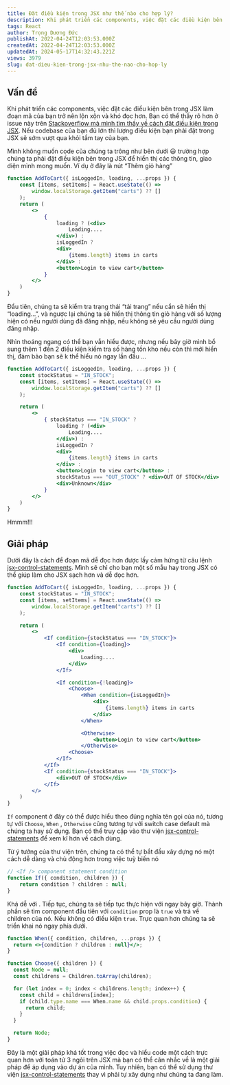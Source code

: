 ```yaml
---
title: Đặt điều kiện trong JSX như thế nào cho hợp lý?
description: Khi phát triển các components, việc đặt các điều kiện bên trong JSX làm đoạn mã của bạn trở nên lộn xộn và khó đọc hơn
tags: React
author: Trọng Dương Đức
publishAt: 2022-04-24T12:03:53.000Z
createdAt: 2022-04-24T12:03:53.000Z
updatedAt: 2024-05-17T14:32:43.221Z
views: 3979
slug: dat-dieu-kien-trong-jsx-nhu-the-nao-cho-hop-ly
---
```


## Vấn đề

Khi phát triển các components, việc đặt các điều kiện bên trong JSX làm đoạn mã của bạn trở nên lộn xộn và khó đọc hơn. Bạn có thể thấy rõ hơn ở issue này trên [Stackoverflow mà mình tìm thấy về cách đặt điều kiện trong JSX](https://stackoverflow.com/questions/37312122/how-to-do-a-nested-if-else-statement-in-reactjs-jsx). Nếu codebase của bạn đủ lớn thì lượng điều kiện bạn phải đặt trong JSX sẽ sớm vượt qua khỏi tầm tay của bạn.

Mình không muốn code của chúng ta trông như bên dưới 😃 trường hợp chúng ta phải đặt điều kiện bên trong JSX để hiển thị các thông tin, giao diện mình mong muốn. Ví dụ ở đây là nút “Thêm giỏ hàng”

```jsx
function AddToCart({ isLoggedIn, loading, ...props }) {
	const [items, setItems] = React.useState(() => 
		window.localStorage.getItem("carts") ?? []
	);
	return (
		<>
			{
				loading ? (<div>
					Loading....
				</div>) : 
				isLoggedIn ? 
				<div>
					{items.length} items in carts
				</div> : 
				<button>Login to view cart</button>
			}
		</>
	)
}
```

Đầu tiên, chúng ta sẽ kiểm tra trạng thái “tải trang” nếu cần sẽ hiển thị “loading...”, và ngược lại chúng ta sẽ hiển thị thông tin giỏ hàng với số lượng hiện có nếu người dùng đã đăng nhập, nếu không sẽ yêu cầu người dùng đăng nhập. 

Nhìn thoáng ngang có thể bạn vẫn hiểu được, nhưng nếu bây giờ mình bổ sung thêm 1 đến 2 điều kiện kiểm tra số hàng tồn kho nếu còn thì mới hiển thị, đảm bảo bạn sẽ k thể hiểu nó ngay lần đầu ...

```jsx
function AddToCart({ isLoggedIn, loading, ...props }) {
	const stockStatus = "IN_STOCK";
	const [items, setItems] = React.useState(() => 
		window.localStorage.getItem("carts") ?? []
	);

	return (
		<>
			{ stockStatus === "IN_STOCK" ?
				loading ? (<div>
					Loading....
				</div>) : 
				isLoggedIn ? 
				<div>
					{items.length} items in carts
				</div> : 
				<button>Login to view cart</button> :
				stockStatus === "OUT_STOCK" ? <div>OUT OF STOCK</div> : 
				<div>Unknown</div>
			}
		</>
	)
}
```

Hmmm!!!

## Giải pháp

Dưới đây là cách để đoạn mã dễ đọc hơn được lấy cảm hứng từ câu lệnh [jsx-control-statements](https://github.com/AlexGilleran/jsx-control-statements). Mình sẽ chỉ cho bạn một số mẫu hay trong JSX có thể giúp làm cho JSX sạch hơn và dễ đọc hơn.

```jsx
function AddToCart({ isLoggedIn, loading, ...props }) {
	const stockStatus = "IN_STOCK";
	const [items, setItems] = React.useState(() => 
		window.localStorage.getItem("carts") ?? []
	);

	return (
		<>
			<If condition={stockStatus === "IN_STOCK"}>
				<If condition={loading}>
					<div>
						Loading....
					</div>
				</If>

				<If condition={!loading}>
					<Choose>
						<When condition={isLoggedIn}>
							<div>
								{items.length} items in carts
							</div>
						</When>

						<Otherwise>
							<button>Login to view cart</button>
						</Otherwise>
					<Choose>
				</If>
			</If>
			<If condition={stockStatus === "IN_STOCK"}>
				<div>OUT OF STOCK</div>
			</If>
		</>
	)
}
```

`If` component ở đây có thể được hiểu theo đúng nghĩa tên gọi của nó, tương tự với `Choose`, `When` , `Otherwise` cũng tương tự với switch case default mà chúng ta hay sử dụng. Bạn có thể truy cập vào thư viện [jsx-control-statements](https://github.com/AlexGilleran/jsx-control-statements) để xem kĩ hơn về cách dùng.

Từ ý tưởng của thư viện trên, chúng ta có thể tự bắt đầu xây dựng nó một cách dễ dàng và chủ động hơn trong việc tuỳ biến nó

```jsx
// <If /> component statement condition
function If({ condition, children }) {
	return condition ? children : null;
}
```

Khá dễ với <If />. Tiếp tục, chúng ta sẽ tiếp tục thực hiện với <Choose /> <When /> ngay bây giờ. Thành phần <Choose /> sẽ tìm <When /> component đầu tiên với `condition` prop là `true` và trả về children của nó. Nếu <When /> không  có điều kiện `true`. Trực quan hơn chúng ta sẽ triển khai nó ngay phía dưới.

```jsx
function When({ condition, children, ...props }) {
  return <>{condition ? children : null}</>;
}

function Choose({ children }) {
  const Node = null;
  const childrens = Children.toArray(children);

  for (let index = 0; index < childrens.length; index++) {
    const child = childrens[index];
    if (child.type.name === When.name && child.props.condition) {
      return child;
    }
  }

  return Node;
}
```

Đây là một giải pháp khá tốt trong việc đọc và hiểu code một cách trực quan hơn với toán tử 3 ngôi trên JSX mà bạn có thể cân nhắc về là một giải pháp để áp dụng vào dự án của mình. Tuy nhiên, bạn có thể sử dụng thư viện [jsx-control-statements](https://github.com/AlexGilleran/jsx-control-statements) thay vì phải tự xây dựng như chúng ta đang làm.
      